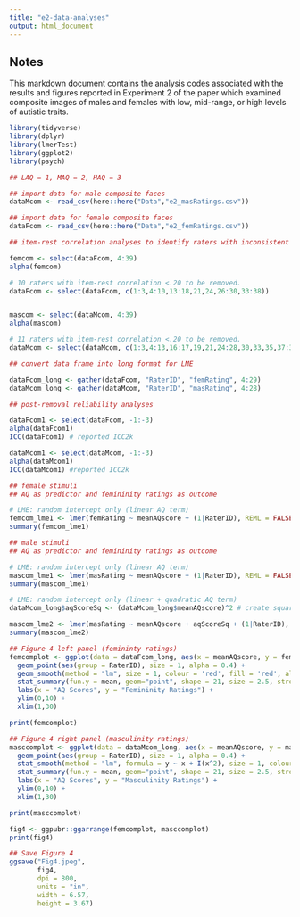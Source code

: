 ```yaml
---
title: "e2-data-analyses"
output: html_document
---
```


## Notes

This markdown document contains the analysis codes associated with the results and figures reported in Experiment 2 of the paper which examined composite images of males and females with low, mid-range, or high levels of autistic traits. 


```r
library(tidyverse)
library(dplyr)
library(lmerTest)
library(ggplot2)
library(psych)
```

```r
## LAQ = 1, MAQ = 2, HAQ = 3

## import data for male composite faces
dataMcom <- read_csv(here::here("Data","e2_masRatings.csv")) 

## import data for female composite faces
dataFcom <- read_csv(here::here("Data","e2_femRatings.csv")) 
```

```r
## item-rest correlation analyses to identify raters with inconsistent ratings using r < .20 as cut-off. 

femcom <- select(dataFcom, 4:39)
alpha(femcom)

# 10 raters with item-rest correlation <.20 to be removed.
dataFcom <- select(dataFcom, c(1:3,4:10,13:18,21,24,26:30,33:38))


mascom <- select(dataMcom, 4:39)
alpha(mascom)

# 11 raters with item-rest correlation <.20 to be removed. 
dataMcom <- select(dataMcom, c(1:3,4:13,16:17,19,21,24:28,30,33,35,37:39))

```

```r
## convert data frame into long format for LME

dataFcom_long <- gather(dataFcom, "RaterID", "femRating", 4:29)
dataMcom_long <- gather(dataMcom, "RaterID", "masRating", 4:28)

## post-removal reliability analyses

dataFcom1 <- select(dataFcom, -1:-3)
alpha(dataFcom1)
ICC(dataFcom1) # reported ICC2k

dataMcom1 <- select(dataMcom, -1:-3)
alpha(dataMcom1)
ICC(dataMcom1) #reported ICC2k

```

```r
## female stimuli
## AQ as predictor and femininity ratings as outcome

# LME: random intercept only (linear AQ term)
femcom_lme1 <- lmer(femRating ~ meanAQscore + (1|RaterID), REML = FALSE, data = dataFcom_long)
summary(femcom_lme1)

## male stimuli
## AQ as predictor and femininity ratings as outcome

# LME: random intercept only (linear AQ term)
mascom_lme1 <- lmer(masRating ~ meanAQscore + (1|RaterID), REML = FALSE, data = dataMcom_long)
summary(mascom_lme1)

# LME: random intercept only (linear + quadratic AQ term)
dataMcom_long$aqScoreSq <- (dataMcom_long$meanAQscore)^2 # create squared AQ

mascom_lme2 <- lmer(masRating ~ meanAQscore + aqScoreSq + (1|RaterID), REML = FALSE, data = dataMcom_long)
summary(mascom_lme2)

```

```r
## Figure 4 left panel (femininty ratings)
femcomplot <- ggplot(data = dataFcom_long, aes(x = meanAQscore, y = femRating)) + 
  geom_point(aes(group = RaterID), size = 1, alpha = 0.4) +
  geom_smooth(method = "lm", size = 1, colour = 'red', fill = 'red', alpha = 0.3) +
  stat_summary(fun.y = mean, geom="point", shape = 21, size = 2.5, stroke = 1.2, colour = 'black', fill = 'blue') + 
  labs(x = "AQ Scores", y = "Femininity Ratings") +
  ylim(0,10) +
  xlim(1,30)

print(femcomplot)

## Figure 4 right panel (masculinity ratings)
masccomplot <- ggplot(data = dataMcom_long, aes(x = meanAQscore, y = masRating)) + 
  geom_point(aes(group = RaterID), size = 1, alpha = 0.4) +
  stat_smooth(method = "lm", formula = y ~ x + I(x^2), size = 1, colour = 'red', fill = 'red', alpha = 0.3) +
  stat_summary(fun.y = mean, geom="point", shape = 21, size = 2.5, stroke = 1.2, colour = 'black', fill = 'blue') + 
  labs(x = "AQ Scores", y = "Masculinity Ratings") +
  ylim(0,10) +
  xlim(1,30)

print(masccomplot)

fig4 <- ggpubr::ggarrange(femcomplot, masccomplot)
print(fig4)

## Save Figure 4
ggsave("Fig4.jpeg", 
       fig4, 
       dpi = 800,
       units = "in",
       width = 6.57,
       height = 3.67)

```